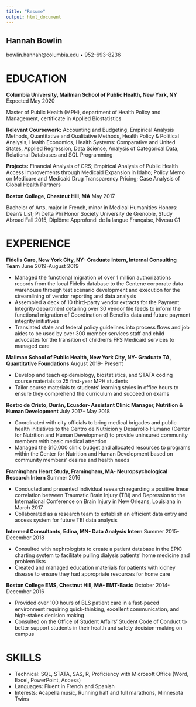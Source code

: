 ```yaml
---
title: "Resume"
output: html_document
---
```

 
## Hannah Bowlin
bowlin.hannah@columbia.edu • 952-693-8236

# EDUCATION
**Columbia University, Mailman School of Public Health, New York, NY**				        Expected May 2020

Master of Public Health (MPH), department of Health Policy and Management, certificate in Applied Biostatistics

**Relevant Coursework:** Accounting and Budgeting, Empirical Analysis Methods, Quantitative and Qualitative Methods, Health Policy & Political Analysis, Health Economics, Health Systems: Comparative and United States, Applied Regression, Data Science, Analysis of Categorical Data, Relational Databases and SQL Programming

**Projects:** Financial Analysis of CRS; Empirical Analysis of Public Health Access Improvements through Medicaid Expansion in Idaho; Policy Memo on Medicare and Medicaid Drug Transparency Pricing; Case Analysis of Global Health Partners

**Boston College, Chestnut Hill, MA**                    										                  May 2017

Bachelor of Arts, major in French, minor in Medical Humanities
Honors: Dean’s List; Pi Delta Phi Honor Society
University de Grenoble, Study Abroad Fall 2015, Diplôme Approfondi de la langue Française, Niveau C1 

# EXPERIENCE
**Fidelis Care, New York City, NY- Graduate Intern, Internal Consulting Team**	   June 2019-August 2019

*	Managed the functional migration of over 1 million authorizations records from the local Fidelis database to the Centene corporate data warehouse through test scenario development and execution for the streamlining of vendor reporting and data analysis
*	Assembled a deck of 10 third-party vendor extracts for the Payment Integrity department detailing over 30 vendor file feeds to inform the functional migration of Coordination of Benefits data and future payment integrity initiatives
* Translated state and federal policy guidelines into process flows and job aides to be used by over 300 member services staff and child advocates for the transition of children’s FFS Medicaid services to managed care

**Mailman School of Public Health, New York City, NY- Graduate TA, Quantitative Foundations**                             August 2019- Present

*	Develop and teach epidemiology, biostatistics, and STATA coding course materials to 25 first-year MPH students
* Tailor course materials to students’ learning styles in office hours to ensure they comprehend the curriculum and succeed on exams

**Rostro de Cristo, Durán, Ecuador- Assistant Clinic Manager, Nutrition & Human Development**	                             July 2017- May 2018

* Coordinated with city officials to bring medical brigades and public health initiatives to the Centro de Nutrícion y Desarrollo Humano (Center for Nutrition and Human Development) to provide uninsured community members with basic medical attention
* Managed the $10,000 clinic budget and allocated resources to programs within the Center for Nutrition and Human Development based on community members’ desires and health needs                                   

**Framingham Heart Study, Framingham, MA- Neuropsychological Research Intern**				      Summer 2016

* Conducted and presented individual research regarding a positive linear correlation between Traumatic Brain Injury (TBI) and Depression to the International Conference on Brain Injury in New Orleans, Louisiana in March 2017 
* Collaborated as a research team to establish an efficient data entry and access system for future TBI data analysis

**Intermed Consultants, Edina, MN- Data Analysis Intern**					           Summer 2015- December 2018

* Consulted with nephrologists to create a patient database in the EPIC charting system to facilitate pulling dialysis patients’ home medicine and problem lists
* Created and managed education materials for patients with kidney disease to ensure they had appropriate resources for home care 

**Boston College EMS, Chestnut Hill, MA- EMT-Basic**					               October 2014- December 2016

*	Provided over 100 hours of BLS patient care in a fast-paced environment requiring quick-thinking, excellent communication, and high-stakes decision making
*	Consulted on the Office of Student Affairs’ Student Code of Conduct to better support students in their health and safety decision-making on campus

# SKILLS
* Technical: SQL, STATA, SAS, R, Proficiency with Microsoft Office (Word, Excel, PowerPoint, Access)
* Languages: Fluent in French and Spanish 
* Interests: Acapella music, Running half and full marathons, Minnesota Twins

